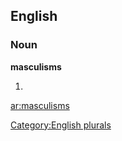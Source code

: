 
==English==

===Noun===
'''masculisms'''

# {{plural of|[[masculism]]}}

[[Category:English plurals]]

[[ar:masculisms]]